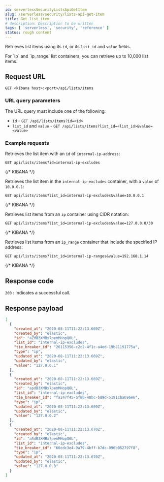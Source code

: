 ```yaml
---
id: serverlessSecurityListsApiGetItem
slug: /serverless/security/lists-api-get-item
title: Get list item
# description: Description to be written
tags: [ 'serverless', 'security', 'reference' ]
status: rough content
---
```



<RoughContent />

<div id="lists-api-get-item"></div>

Retrieves list items using its `id`, or its `list_id` and `value` fields.

<DocCallOut title="Important" color="warning">
For `ip` and `ip_range` list containers, you can retrieve up to
10,000 list items.
</DocCallOut>

## Request URL

`GET <kibana host>:<port>/api/lists/items`

### URL query parameters

The URL query must include one of the following:

* `id` - `GET /api/lists/items?id=<id>`
* `list_id` and `value` - `GET /api/lists/items?list_id=<list_id>&value=<value>`

### Example requests

Retrieves the list item with an `id` of `internal-ip-address`:

```console
GET api/lists/items?id=internal-ip-excludes
```
{/* KIBANA */}

Retrieves the list item in the `internal-ip-excludes` container, with a `value`
of `10.0.0.1`:

```console
GET api/lists/items?list_id=internal-ip-excludes&value=10.0.0.1
```
{/* KIBANA */}

Retrieves list items from an `ip` container using CIDR notation:

```console
GET api/lists/items?list_id=internal-ip-excludes&value=127.0.0.0/30
```
{/* KIBANA */}

Retrieves list items from an `ip_range` container that include the specified IP
address:

```console
GET api/lists/items?list_id=internal-ip-ranges&value=192.168.1.14
```
{/* KIBANA */}

## Response code

`200` 
    : Indicates a successful call.

## Response payload

```json
[
  {
    "created_at": "2020-08-11T11:22:13.669Z",
    "created_by": "elastic",
    "id": "aZdB3XMBx7pemMHopQ6L",
    "list_id": "internal-ip-excludes",
    "tie_breaker_id": "26115356-c2c2-4f1c-a4ed-19b81191775a",
    "type": "ip",
    "updated_at": "2020-08-11T11:22:13.669Z",
    "updated_by": "elastic",
    "value": "127.0.0.1"
  },
  {
    "created_at": "2020-08-11T11:22:13.669Z",
    "created_by": "elastic",
    "id": "apdB3XMBx7pemMHopQ6L",
    "list_id": "internal-ip-excludes",
    "tie_breaker_id": "fa247f45-bf8b-48bc-b89d-5191cba096e6",
    "type": "ip",
    "updated_at": "2020-08-11T11:22:13.669Z",
    "updated_by": "elastic",
    "value": "127.0.0.2"
  },
  {
    "created_at": "2020-08-11T11:22:13.670Z",
    "created_by": "elastic",
    "id": "a5dB3XMBx7pemMHopQ6L",
    "list_id": "internal-ip-excludes",
    "tie_breaker_id": "60edc3e4-9a79-4bff-b7dc-096b052797f8",
    "type": "ip",
    "updated_at": "2020-08-11T11:22:13.670Z",
    "updated_by": "elastic",
    "value": "127.0.0.3"
  }
]
```
